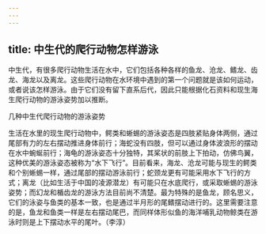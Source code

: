 ```yaml
---
---
---
```

title: 中生代的爬行动物怎样游泳
---




中生代，有很多爬行动物生活在水中，它们包括各种各样的鱼龙、沧龙、鳍龙、齿龙、海龙以及离龙。这些爬行动物在水环境中遇到的第一个问题就是该如何运动，或者说该怎样游泳。由于它们没有留下直系后代，因此只能根据化石资料和现生海生爬行动物的游泳姿势加以推断。

几种中生代爬行动物的游泳姿势



生活在水里的现生爬行动物中，鳄类和蜥蜴的游泳姿态是四肢紧贴身体两侧，通过尾部有力的左右摆动推进身体前行；海蛇没有四肢，但可以通过身体波浪形的摆动在水中蜿蜒前行；海龟的游泳姿态十分独特，其桨状的前肢上下拍动，仿佛鸟翼，这种优美的游泳姿态被称为“水下飞行”。目前看来，海龙、沧龙可能与现生的鳄类和个别蜥蜴一样，通过尾部的摆动游泳前行；蛇颈龙更有可能采用水下飞行的方式；离龙（比如生活于中国的凌源潜龙）有可能只在水底爬行，或采取蜥蜴的游泳姿势；而幻龙和楯齿龙的游泳方法目前尚不清楚。最为特殊的是鱼龙，顾名思义，它们的泳姿与鱼类的基本一致，也是通过半月形的尾鳍摆动进行的。这里需要注意的是，鱼龙和鱼类一样是左右摆动尾巴，而同样体形似鱼的海洋哺乳动物鲸类在游泳时则是上下摆动水平的尾叶。（李淳）